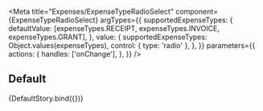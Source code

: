 
<Meta
  title="Expenses/ExpenseTypeRadioSelect"
  component={ExpenseTypeRadioSelect}
  argTypes={{
    supportedExpenseTypes: {
      defaultValue: [expenseTypes.RECEIPT, expenseTypes.INVOICE, expenseTypes.GRANT],
    },
    value: {
      supportedExpenseTypes: Object.values(expenseTypes),
      control: { type: 'radio' },
    },
  }}
  parameters={{
    actions: {
      handles: ['onChange'],
    },
  }}
/>

## Default


<Story name="Default">{DefaultStory.bind({})}</Story>

<ArgsTable story="Default" />
